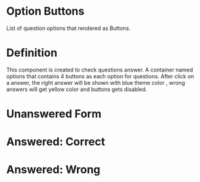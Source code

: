  
 
<Meta of={OptionsStories} />
 
# Option Buttons
 
List of question options that rendered as Buttons.

# Definition

This component is created to check questions answer. A container named options
that contains 4 buttons as each option for questions. After click on a answer,
the right answer will be shown with blue theme color , wrong answers will get
yellow color and buttons gets disabled.

# Unanswered Form

<Canvas of={OptionsStories.Unanswered} />

# Answered: Correct

<Canvas of={OptionsStories.AnsweredCorrectly} />

# Answered: Wrong

<Canvas of={OptionsStories.AnsweredIncorrectly} />
